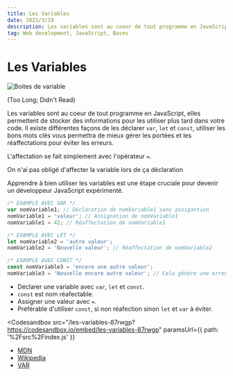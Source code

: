 ```yaml
---
title: Les Variables
date: 2021/3/19
description: Les variables sont au coeur de tout programme en JavaScript, elles permettent de...
tag: Web development, JavaScript, Bases
---
```



# Les Variables

<Img src="/images/posts/variables.png" alt="Boites de variable"></Img>

<TitleSection title="TLDR">(Too Long; Didn't Read)</TitleSection>

Les variables sont au coeur de tout programme en JavaScript, elles permettent de stocker des informations pour les utiliser plus tard dans votre code.
Il existe différentes façons de les déclarer `var`, `let` et `const`, utiliser les bons mots clés vous permettra de mieux gérer les portées et les réaffectations pour éviter les erreurs.

L'affectation se fait simplement avec l'opérateur `=`.

On n'ai pas obligé d'affecter la variable lors de ça déclaration

Apprendre à bien utiliser les variables est une étape cruciale pour devenir un développeur JavaScript expérimenté.

```javascript
/* EXAMPLE AVEC VAR */
var nomVariable1; // Déclaration de nomVariable1 sans assigantion
nomVariable1 = 'valeur'; // Assignation de nomVariable1
nomVariable1 = 42; // Réaffectation de nomVariable1

/* EXAMPLE AVEC LET */
let nomVariable2 = 'autre valeur';
nomVariable2 = 'Nouvelle valeur'; // Réaffectation de nomVariable2

/* EXAMPLE AVEC CONST */
const nomVariable3 = 'encore une autre valeur';
nomVariable3 = 'Nouvelle encore autre valeur'; // Cela génére une erreure car déclaré avec const
```

<TitleSection title="Résumé"></TitleSection>

- Déclarer une variable avec `var`, `let` et `const`.
- `const` est nom réafectable.
- Assigner une valeur avec `=`.
- Préférable d'utiliser `const`, si non réafection sinon `let` et `var` à éviter.

<TitleSection title="Exercice"></TitleSection>

<Codesandbox
  src="/les-variables-87rwgp?https://codesandbox.io/embed/les-variables-87rwgp"
  paramsUrl={{ path: '%2Fsrc%2Findex.js' }}
></Codesandbox>

<TitleSection title="Pour approfondire"></TitleSection>

- [MDN](https://developer.mozilla.org/fr/docs/Learn/JavaScript/First_steps/Variables)
- [Wikipedia](<https://fr.wikipedia.org/wiki/Variable_(informatique)>)
- [VAR](https://developer.mozilla.org/fr/docs/Web/JavaScript/Reference/Statements/var)
